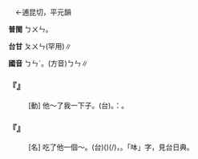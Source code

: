 
=={{ruby|錛|ㄅㄣˊ}}==

　←逋昆切，平元韻

'''普閩''' <rt>ㄅㄨㄣ</rt>。

'''台甘''' <rt>ㄆㄨㄣ</rt>(罕用)∥

'''國音''' <rt>ㄅㄣˊ</rt>。(方音)<rt>ㄅㄣ</rt>∥

    

==='''『{{ruby|錛|ㄅㄣˊ}}{{ruby|兒|ㄦ}}』'''===
: [動] 他～了我一下子。(台){{ruby|伊|ㄧ}}{{ruby|格|ㄍㄧㆤㆶ}}{{ruby|一|ㄐㄧㆵ ͘}}{{ruby|個|ㆤˊ}}{{ruby|呠|ㄎㆭ˫}}{{ruby|呠|ㄎㆭ˫}}。{{ruby|意|ㄧ˪}}{{ruby|思|ㄙㄨ˪}}{{ruby|是|ㄒㄧ˫}}：{{ruby|我|ㆣㄨㄚˋ}}{{ruby|去|ㄎㄧ˪}}{{ruby|付|ㄏㆦ˫}}{{ruby|伊|ㄧ}}{{ruby|挽|ㄇㄞˋ}}{{ruby|挽|ㄇㄞˋ}}{{ruby|採|ㄘㆮˋ}}{{ruby|採|ㄘㆮˋ}}。
    

==='''『{{ruby|錛|ㄅㄣˊ}}{{ruby|兒|ㄦ}}』'''===
: [名] 吃了他一個～。(台)({{ruby|我|ㆣㄨㄚˋ}}{{ruby|去|ㄎㄧ˪}}{{ruby|見|ㄍㆪ˪}}{{ruby|伊|·ㄧ}}){{ruby|伊|ㄧ}}{{ruby|著|ㄉㄧㄜㆷ}}(/{{ruby|都|ㄉㄜ˫}}){{ruby|無|ㆠㄜˊ}}{{ruby|<mark>&#xffa49;</mark>|ㆠㆤㆷ/ㆠㄨㆤㆷ}}{{ruby|插|ㄘㄚㆴ}}{{ruby|我|ㆣㄨㄚˋ}}{{ruby|→|˙ㆣㄨㄚ}}，{{ruby|伊|ㄧ}}{{ruby|格|ㄍㄧㆤㆶ}}{{ruby|呠|ㄎㆭ˫}}{{ruby|呠|ㄎㆭ˫}}。「呠」字，見台日典。
    
